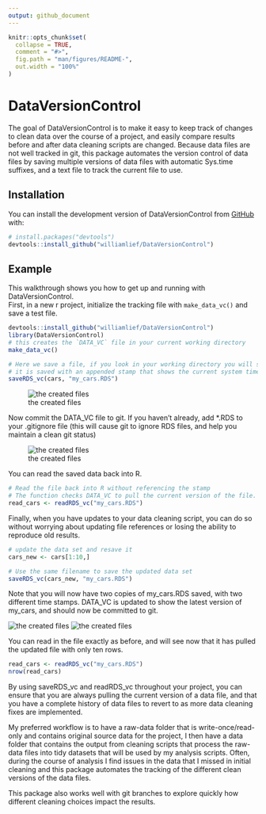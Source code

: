 ```yaml
---
output: github_document
---
```


<!-- README.md is generated from README.Rmd. Please edit that file -->

```r
knitr::opts_chunk$set(
  collapse = TRUE,
  comment = "#>",
  fig.path = "man/figures/README-",
  out.width = "100%"
)
```
# DataVersionControl

<!-- badges: start -->
<!-- badges: end -->

The goal of DataVersionControl is to make it easy to keep track of changes to clean data over the course of a project, and easily compare results before and after data cleaning scripts are changed. Because data files are not well tracked in git, this package automates the version control of data files by saving multiple versions of data files with automatic Sys.time suffixes, and a text file to track the current file to use. 

## Installation

<!-- You can install the released version of DataVersionControl from [CRAN](https://CRAN.R-project.org) with: -->

<!-- ``` r -->
<!-- install.packages("DataVersionControl") -->
<!-- ``` -->

You can install the development version of DataVersionControl from [GitHub](https://github.com/) with:

``` r
# install.packages("devtools")
devtools::install_github("williamlief/DataVersionControl")
```
## Example

This walkthrough shows you how to get up and running with DataVersionControl.  
First, in a new r project, initialize the tracking file with `make_data_vc()`
and save a test file. 
```r
devtools::install_github("williamlief/DataVersionControl")
library(DataVersionControl)
# this creates the `DATA_VC` file in your current working directory
make_data_vc()

# Here we save a file, if you look in your working directory you will see that
# it is saved with an appended stamp that shows the current system time.
saveRDS_vc(cars, "my_cars.RDS")
```

![the created files](man/figures/README-Static/directory1.png)

Now commit the DATA_VC file to git. If you haven't already, add *.RDS to your .gitignore
file (this will cause git to ignore RDS files, and help you maintain a clean git status)

![the created files](man/figures/README-Static/git1.png)


You can read the saved data back into R.

```r
# Read the file back into R without referencing the stamp
# The function checks DATA_VC to pull the current version of the file. 
read_cars <- readRDS_vc("my_cars.RDS")
```

Finally, when you have updates to your data cleaning script, you can do so without
worrying about updating file references or losing the ability to reproduce old results.

```r
# update the data set and resave it
cars_new <- cars[1:10,]

# Use the same filename to save the updated data set
saveRDS_vc(cars_new, "my_cars.RDS")
```

Note that you will now have two copies of my_cars.RDS saved, with two different time stamps. DATA_VC is updated to show the latest version of my_cars, and should now be committed to git.

![the created files](man/figures/README-Static/directory2.png)
![the created files](man/figures/README-Static/git2.png)


You can read in the file exactly as before, and will see now that it has pulled
the updated file with only ten rows.

```r
read_cars <- readRDS_vc("my_cars.RDS")
nrow(read_cars)
```

By using saveRDS_vc and readRDS_vc throughout your project, you can ensure that you are always
pulling the current version of a data file, and that you have a complete history of data files to revert to as more data cleaning fixes are implemented. 

My preferred workflow is to have a raw-data folder that is write-once/read-only and 
contains original source data for the project, I then have a data folder that contains the
output from cleaning scripts that process the raw-data files into tidy datasets that
will be used by my analysis scripts. Often, during the course of analysis I find issues
in the data that I missed in initial cleaning and this package automates the tracking 
of the different clean versions of the data files. 

This package also works well with git branches to explore quickly how different cleaning choices impact the results. 


